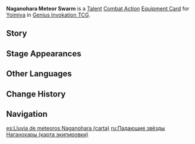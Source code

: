 {{About|the [[Genius Invokation TCG]] Equipment Card|[[Yoimiya]]'s [[Level 6 Constellation]]|Naganohara Meteor Swarm}}
{{Genius Invokation TCG Infobox
|title     = Naganohara Meteor Swarm
|id        = 213051
|image     = Naganohara Meteor Swarm Equipment Card.png
|type      = Equipment Card
|group     = Talent
|character = Yoimiya
|skill     = Niwabi Fire-Dance
|effect    = '''Combat Action''': When your active character is '''Yoimiya''', equip this card.<br />After Yoimiya equips this card, immediately use '''[[Niwabi Fire-Dance (Character Card Talent)|Niwabi Fire-Dance]]''' once.<br />After your Yoimiya, who has this card equipped, triggers '''Niwabi Enshou''': Deal 1 additional {{color|Pyro DMG}}.
|matching  = 2
|element   = Pyro
|source1   = Achieve victory within 6 Rounds in [[Genius Invokation TCG/Stage/Yoimiya/Friendly Fracas|Friendly Fracas (Yoimiya)]]
|source2   = Win with less than 2 characters defeated in [[Genius Invokation TCG/Stage/Yoimiya/Friendly Fracas|Friendly Fracas (Yoimiya)]]
}}
'''Naganohara Meteor Swarm''' is a [[Talent Card|Talent]] [[Talent Combat Action Card|Combat Action]] [[Equipment Card]] for [[Yoimiya (Character Card)|Yoimiya]] in [[Genius Invokation TCG]].

==Story==
{{Description|Naganohara Ideal Firework Reserve Theory.|title=Yoimiya: Naganohara Meteor Swarm}}

==Stage Appearances==
{{Genius Invokation TCG Stage Appearances}}

==Other Languages==
{{Transclude|Naganohara Meteor Swarm|Other Languages}}

==Change History==
{{Change History|3.3}}

==Navigation==
{{Genius Invokation TCG Navbox|Equipment Card}}

[[es:Lluvia de meteoros Naganohara (carta)]]
[[ru:Падающие звёзды Наганохары (карта экипировки)]]